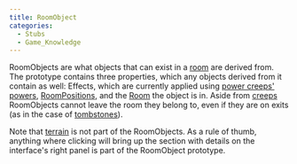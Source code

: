 ```yaml
---
title: RoomObject
categories:
  - Stubs
  - Game_Knowledge
---
```


RoomObjects are what objects that can exist in a [room](/Map#room) are derived from. The prototype contains three properties, which any objects derived from it contain as well: Effects, which are currently applied using [power creeps' powers](/Power#Power_Creeps), [RoomPositions](/Map#roomposition), and the [Room](/Map#room) the object is in. Aside from [creeps](/Creep) RoomObjects cannot leave the room they belong to, even if they are on exits (as in the case of [tombstones](/Tombstone)).

Note that [terrain](/Terrain) is not part of the RoomObjects. As a rule of thumb, anything where clicking will bring up the section with details on the interface's right panel is part of the RoomObject prototype.